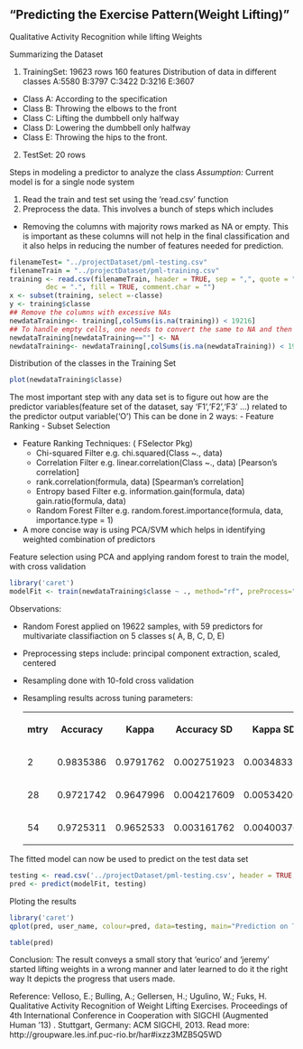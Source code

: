 "Predicting the Exercise Pattern(Weight Lifting)"
-----------------------------------------------------
Qualitative Activity Recognition while lifting Weights

Summarizing the Dataset 

1. TrainingSet:
  19623 rows
  160 features
  Distribution of data in different classes
  A:5580 B:3797 C:3422 D:3216 E:3607
  + Class A: According to the specification
  + Class B: Throwing the elbows to the front 
  + Class C: Lifting the dumbbell only halfway
  + Class D: Lowering the dumbbell only halfway 
  + Class E: Throwing the hips to the front.
2. TestSet:
20 rows

Steps in modeling a predictor to analyze the class
*Assumption:* Current model is for a single node system

1. Read the train and test set using the 'read.csv' function
2. Preprocess the data. This involves a bunch of steps which includes
  - Removing the columns with majority rows marked as NA or empty.
  This is important as these columns will not help in the final classification and it
  also helps in reducing the number of features needed for prediction.

```r
filenameTest= "../projectDataset/pml-testing.csv"
filenameTrain = "../projectDataset/pml-training.csv"
training <- read.csv(filenameTrain, header = TRUE, sep = ",", quote = "\"",
         dec = ".", fill = TRUE, comment.char = "")
x <- subset(training, select =-classe)
y <- training$classe
## Remove the columns with excessive NAs
newdataTraining<- training[,colSums(is.na(training)) < 19216]
## To handle empty cells, one needs to convert the same to NA and then use the above technique again
newdataTraining[newdataTraining==""] <- NA
newdataTraining<- newdataTraining[,colSums(is.na(newdataTraining)) < 19216]
```
Distribution of the classes in the Training Set
```r
plot(newdataTraining$classe)
```

The most important step with any data set is to figure out how are the predictor variables(feature set of the dataset, say 'F1','F2','F3' ...) related to the predictor output variable('O')  This can be done in 2 ways:
 - Feature Ranking
 - Subset Selection
 
 - Feature Ranking Techniques: ( FSelector Pkg)
  <ul><li>Chi-squared Filter  e.g. chi.squared(Class ~., data)</li>
  <li>Correlation Filter  e.g. linear.correlation(Class ~., data) [Pearson's correlation]</li>
  <li>rank.correlation(formula, data) [Spearman's correlation]</li>
  <li>Entropy based Filter e.g. information.gain(formula, data)  gain.ratio(formula, data)
  <li>Random Forest Filter  e.g. random.forest.importance(formula, data, importance.type = 1)</li></ul>
  <li>
  A more concise way is using PCA/SVM which helps in identifying weighted combination of predictors<br>

Feature selection using PCA and applying random forest to train the model, with cross validation
```r
library('caret')
modelFit <- train(newdataTraining$classe ~ ., method="rf", preProcess="pca", trControl = trainControl(method = "cv"), data=newdataTraining)
```

Observations:

  - Random Forest applied on 19622 samples, with 59 predictors for multivariate
    classifiaction on 5 classes s( A, B, C, D, E)
    
  - Preprocessing steps include: principal component extraction, scaled, centered
  
  - Resampling done with 10-fold cross validation
  
  - Resampling results across tuning parameters:
  <table>
  <TR><th>mtry</th><th>Accuracy</th><th>Kappa</th><th>Accuracy SD</th><th>Kappa SD</th>
  <TR><td>2</td><td>0.9835386</td><td>0.9791762</td><td>0.002751923</td><td>0.003483329 
  </td></TR>
  <TR><td>28</td><td>0.9721742</td><td>0.9647996</td><td>0.004217609</td><td>0.00534200
  </td></TR>
  <TR><td>54</td><td>0.9725311</td><td>0.9652533</td><td>0.003161762</td><td>0.004003768 
  </td></TR>
  </table></p>
  
The fitted model can now be used to predict on the test data set
```r
testing <- read.csv('../projectDataset/pml-testing.csv', header = TRUE, sep = ",", quote = "\"",dec = ".", fill = TRUE, comment.char = "")
pred <- predict(modelFit, testing)
```
Ploting the results
```r
library('caret')
qplot(pred, user_name, colour=pred, data=testing, main="Prediction on TestData", xlab="Methods of Wt. Lifting", ylab="Users")
```
```r
table(pred)
```

Conclusion:
The result conveys a small story that 'eurico' and 'jeremy' started lifting weights in a wrong manner and later learned to do it the right way
It depicts the progress that users made.

Reference:
Velloso, E.; Bulling, A.; Gellersen, H.; Ugulino, W.; Fuks, H. Qualitative Activity Recognition of Weight Lifting Exercises. Proceedings of 4th International Conference in Cooperation with SIGCHI (Augmented Human '13) . Stuttgart, Germany: ACM SIGCHI, 2013.
Read more: http://groupware.les.inf.puc-rio.br/har#ixzz3MZB5Q5WD
